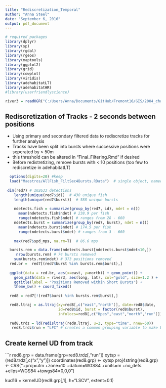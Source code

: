```yaml
---
title: "Rediscretization_Temporal"
author: "Anna Steel"
date: "September 6, 2016"
output: pdf_document
---
```

```r
# required packages
library(dplyr)
library(sp)
library(rgdal)
library(rgeos)
library(maptools)
library(ggplot2)
library(grid) 
library(cowplot)
library(viridis)
library(adehabitatLT)
library(adehabitatHR)
#library(userfriendlyscience)

river3 = readOGR("C:/Users/Anna/Documents/GitHub/Fremont16/GIS/2004_channel","2004_channel_freTightclip")

```


## Rediscretization of Tracks - 2 seconds between positions
- Using primary and secondary filtered data to rediscretize tracks for further analysis
- Tracks have been split into bursts where successive positions were seperated by > 50m
* this threshold can be altered in "Final_Filtering.Rmd" if desired
- Before redistretizing, remove bursts with < 10 positions (too few to rediscretize in adehabitatLT)
```r
  options(digits=20) #keep 
  load("Maestros/AllFish_FiltSec4Bursts.RData")  # single object, named red7
 
 dim(red7) # 102633 detections 
    length(unique(red7$id))  # 430 unique fish
    length(unique(red7$burst))  # 588 unique bursts
    
    ndetects.fish = summarize(group_by(red7, id), ndet = n())  
      mean(ndetects.fish$ndet) # 238.9 per fish
      range(ndetects.fish$ndet) # ranges from 28 - 660
    ndetects.burst = summarize(group_by(red7, burst), ndet = n())  
      mean(ndetects.burst$ndet) # 174.5 per fish
      range(ndetects.burst$ndet) # ranges from 3 - 660
      
    max(red7$spd_mps, na.rm=T)  # 86.6 mps
```
```r
  bursts.rem = data.frame(ndetects.burst[ndetects.burst$ndet<10,])
     nrow(bursts.rem) # 74 bursts removed
    sum(bursts.rem$ndet) # 373 positions removed
  red.br =  red7[(red7$burst %in% bursts.rem$burst),] 
  
  ggplot(data = red.br, aes(x=east, y=north)) + geom_point() + 
    geom_path(data = river3, aes(long, lat), col="gold", size=1.2 ) +
    ggtitle(label = "Positions Removed within Short Bursts") +
    theme_bw() + coord_fixed()
    
  red8 = red7[!(red7$burst %in% bursts.rem$burst),]

  red8.ltraj = as.ltraj(xy=red8[,c("east","north")], date=red8$date, 
                        id=red8$id, burst = factor(red8$burst),
                        infolocs=red8[,c("Hpes","east","north","run")])
  
  red8.trdz = ld(redisltraj(red8.ltraj, u=2, type="time", nnew=50))
   red8.trdz$run = "LFC" # creates a common grouping variable to make UD with all points
```

## Create kernel UD from track
```r

   red8.grp = data.frame(grp=red8.trdz[,"run"])
     xytsp = (red8.trdz[,c("x","y")])
     coordinates(red8.grp) <- xytsp 
     proj4string(red8.grp) <- CRS("+proj=utm +zone=10 +datum=WGS84 +units=m +no_defs +ellps=WGS84 +towgs84=0,0,0")

  
  kud16 = kernelUD(red8.grp[,1], h="LSCV", extent=0.1) 

